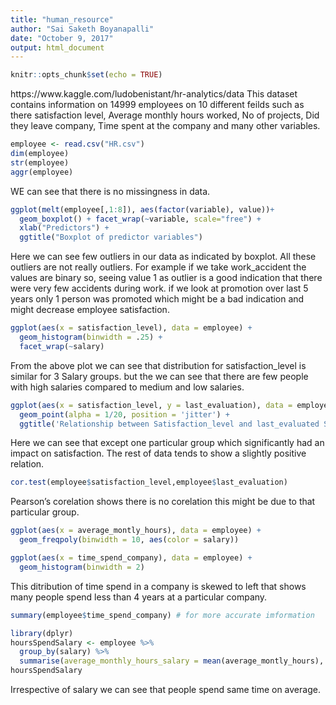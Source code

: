 ---
title: "human_resource"
author: "Sai Saketh Boyanapalli"
date: "October 9, 2017"
output: html_document
---

```{r setup, include=FALSE}
knitr::opts_chunk$set(echo = TRUE)
```

https://www.kaggle.com/ludobenistant/hr-analytics/data
This dataset contains information on 14999 employees on 10 different feilds such as there satisfaction level, Average monthly hours worked, No of projects, Did they leave company, Time spent at the company and many other variables.  
```{r}
employee <- read.csv("HR.csv")
dim(employee)
str(employee)
aggr(employee)
```
WE can see that there is no missingness in data.
```{r}
ggplot(melt(employee[,1:8]), aes(factor(variable), value))+ 
  geom_boxplot() + facet_wrap(~variable, scale="free") +
  xlab("Predictors") +
  ggtitle("Boxplot of predictor variables")
```
Here we can see few outliers in our data as indicated by boxplot. All these outliers are not really outliers. For example if we take work_accident the values are binary so, seeing value 1 as outlier is a good indication that there were very few accidents during work. if we look at promotion over last 5 years only 1 person was promoted which might be a bad indication and might decrease employee satisfaction.

```{r}
ggplot(aes(x = satisfaction_level), data = employee) +
  geom_histogram(binwidth = .25) +
  facet_wrap(~salary)
```
From the above plot we can see that distribution for satisfaction_level is similar for 3 Salary groups. but the we can see that there are few people with high salaries compared to medium and low salaries.
```{r}
ggplot(aes(x = satisfaction_level, y = last_evaluation), data = employee) +
  geom_point(alpha = 1/20, position = 'jitter') +
  ggtitle('Relationship between Satisfaction_level and last_evaluated Satisfaction')
```
Here we can see that except one particular group which significantly had an impact on satisfaction. The rest of data tends to show a slightly positive relation.
```{r}
cor.test(employee$satisfaction_level,employee$last_evaluation)
```
Pearson's corelation shows there is no corelation this might be due to that particular group. 
```{r}
ggplot(aes(x = average_montly_hours), data = employee) +
  geom_freqpoly(binwidth = 10, aes(color = salary))
```
```{r}
ggplot(aes(x = time_spend_company), data = employee) +
  geom_histogram(binwidth = 2)
```
This ditribution of time spend in a company is skewed to left that shows many people spend less than 4 years at a particular company.
```{r}
summary(employee$time_spend_company) # for more accurate imformation
```
```{r}
library(dplyr)
hoursSpendSalary <- employee %>%
  group_by(salary) %>%
  summarise(average_monthly_hours_salary = mean(average_montly_hours), median_hours_spend_salary = median(as.numeric(average_montly_hours)), n = n())
hoursSpendSalary  
```
Irrespective of salary we can see that people spend same time on average.

